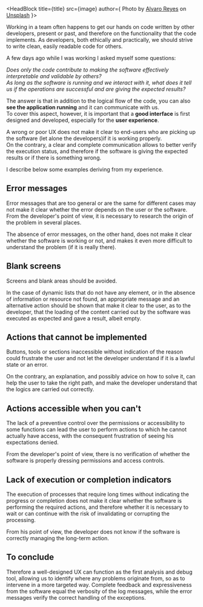 

<HeadBlock title={title} src={image} author={
  <span>Photo by <a href="https://unsplash.com/@alvarordesign?utm_source=unsplash&amp;utm_medium=referral&amp;utm_content=creditCopyText">Alvaro Reyes</a> on <a href="https://unsplash.com/?utm_source=unsplash&amp;utm_medium=referral&amp;utm_content=creditCopyText">Unsplash</a></span>
}></HeadBlock>

Working in a team often happens to get our hands on code written by other developers,
present or past, and therefore on the functionality that the code implements.
As developers, both ethically and practically, we should strive to write clean, easily readable code for others.

A few days ago while I was working I asked myself some questions:

*Does only the code contribute to making the software effectively interpretable and validable by others?*  
*As long as the software is running and we interact with it, what does it tell us if the operations are successful and are giving the expected results?*

The answer is that in addition to the logical flow of the code, you can also **see the application running** and it can communicate with us.  
To cover this aspect, however, it is important that a **good interface** is first designed and developed, especially for the **user experience**.

A wrong or poor UX does not make it clear to end-users who are picking up the software (let alone the developers)if it is working properly.  
On the contrary, a clear and complete communication allows to better verify the execution status,
and therefore if the software is giving the expected results or if there is something wrong.

I describe below some examples deriving from my experience.


## Error messages

Error messages that are too general or are the same for different cases may not make it clear whether the error depends on the user or the software.
From the developer's point of view, it is necessary to research the origin of the problem in several places.

The absence of error messages, on the other hand, does not make it clear whether the software is working or not,
and makes it even more difficult to understand the problem (if it is really there).


## Blank screens

Screens and blank areas should be avoided.

In the case of dynamic lists that do not have any element, or in the absence of information or resource not found,
an appropriate message and an alternative action should be shown that make it clear to the user, as to the developer,
that the loading of the content carried out by the software was executed as expected and gave a result, albeit empty.


## Actions that cannot be implemented

Buttons, tools or sections inaccessible without indication of the reason could frustrate the user
and not let the developer understand if it is a lawful state or an error.

On the contrary, an explanation, and possibly advice on how to solve it, can help the user to take the right path,
and make the developer understand that the logics are carried out correctly.


## Actions accessible when you can't

The lack of a preventive control over the permissions or accessibility to some functions
can lead the user to perform actions to which he cannot actually have access,
with the consequent frustration of seeing his expectations denied.

From the developer's point of view, there is no verification of whether the software is properly dressing permissions
and access controls.


## Lack of execution or completion indicators

The execution of processes that require long times without indicating the progress or completion
does not make it clear whether the software is performing the required actions,
and therefore whether it is necessary to wait or can continue with the risk of invalidating or corrupting the processing.

From his point of view, the developer does not know if the software is correctly managing the long-term action.


## To conclude

Therefore a well-designed UX can function as the first analysis and debug tool, allowing us to identify
where any problems originate from, so as to intervene in a more targeted way.
Complete feedback and expressiveness from the software equal the verbosity of the log messages,
while the error messages verify the correct handling of the exceptions.
